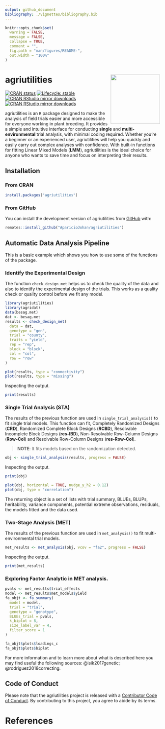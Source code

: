 ```yaml
---
output: github_document
bibliography: ./vignettes/bibliography.bib
---
```


<!-- README.md is generated from README.Rmd. Please edit that file -->

```r
knitr::opts_chunk$set(
  warning = FALSE,
  message = FALSE,
  collapse = TRUE,
  comment = "",
  fig.path = "man/figures/README-",
  out.width = "100%"
)
```

# agriutilities <img src="man/figures/logo.png" align="right" width="160px"/></a>

<!-- badges: start -->

[![CRAN status](https://www.r-pkg.org/badges/version/agriutilities)](https://CRAN.R-project.org/package=agriutilities)
[![Lifecycle: stable](https://img.shields.io/badge/lifecycle-stable-brightgreen.svg)](https://lifecycle.r-lib.org/articles/stages.html#stable)
[![CRAN RStudio mirror downloads](https://cranlogs.r-pkg.org/badges/last-month/agriutilities?color=blue)](https://r-pkg.org/pkg/agriutilities)
[![CRAN RStudio mirror downloads](https://cranlogs.r-pkg.org/badges/grand-total/agriutilities?color=blue)](https://r-pkg.org/pkg/agriutilities)
<!-- badges: end -->

agriutilities is an `R` package designed to make the analysis of
field trials easier and more accessible for everyone working in plant breeding.
It provides a simple and intuitive interface for conducting **single** and
**multi-environmental** trial analysis, with minimal coding required. Whether 
you're a beginner or an experienced user, agriutilities will help you quickly
and easily carry out complex analyses with confidence. With built-in functions
for fitting Linear Mixed Models (**LMM**), agriutilities is the ideal choice for
anyone who wants to save time and focus on interpreting their results.

## Installation

### From CRAN

``` r
install.packages("agriutilities")
```

### From GitHub

You can install the development version of agriutilities from
[GitHub](https://github.com/AparicioJohan/agriutilities) with:

``` r
remotes::install_github("AparicioJohan/agriutilities")
```


## Automatic Data Analysis Pipeline 

This is a basic example which shows you how to use some of the functions of the
package.

### Identify the Experimental Design

The function `check_design_met` helps us to check the quality of the data and
also to identify the experimental design of the trials. This works as a quality
check or quality control before we fit any model.

```r
library(agriutilities)
library(agridat)
data(besag.met)
dat <- besag.met
results <- check_design_met(
  data = dat,
  genotype = "gen",
  trial = "county",
  traits = "yield",
  rep = "rep",
  block = "block",
  col = "col",
  row = "row"
)
```
```r
plot(results, type = "connectivity")
plot(results, type = "missing")
```

Inspecting the output.

```r
print(results)
```

### Single Trial Analysis (STA)

The results of the previous function are used in `single_trial_analysis()` to 
fit single trial models. This function can fit, Completely Randomized Designs
(**CRD**), Randomized Complete Block Designs (**RCBD**), Resolvable Incomplete
Block Designs (**res-IBD**), Non-Resolvable Row-Column Designs (**Row-Col**) 
and Resolvable Row-Column Designs (**res-Row-Col**). 

> **NOTE**: It fits models based on the randomization detected.

```r
obj <- single_trial_analysis(results, progress = FALSE)
```

Inspecting the output.

```r
print(obj)
```

```r
plot(obj, horizontal = TRUE, nudge_y_h2 = 0.12)
plot(obj, type = "correlation")
```

The returning object is a set of lists with trial summary, BLUEs, BLUPs,
heritability, variance components, potential extreme observations, residuals,
the models fitted and the data used.

### Two-Stage Analysis (MET)
The results of the previous function are used in `met_analysis()` to 
fit multi-environmental trial models.

```r
met_results <- met_analysis(obj, vcov = "fa2", progress = FALSE)
```

Inspecting the output.

```r
print(met_results)
```

### Exploring Factor Analytic in MET analysis.

```r
pvals <- met_results$trial_effects
model <- met_results$met_models$yield
fa_objt <- fa_summary(
  model = model,
  trial = "trial",
  genotype = "genotype",
  BLUEs_trial = pvals,
  k_biplot = 8,
  size_label_var = 4,
  filter_score = 1
)
```

```r
fa_objt$plots$loadings_c
fa_objt$plots$biplot
```

For more information and to learn more about what is described here you may find 
useful the following sources: @isik2017genetic; @rodriguez2018correcting.

## Code of Conduct

Please note that the agriutilities project is released with a [Contributor Code
of Conduct](https://apariciojohan.github.io/agriutilities/CODE_OF_CONDUCT.html). 
By contributing to this project, you agree to abide by its terms.

# References




